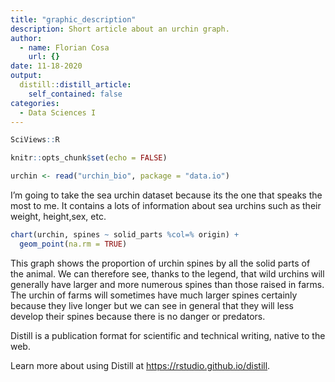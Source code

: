 ```yaml
---
title: "graphic_description"
description: Short article about an urchin graph.
author:
  - name: Florian Cosa
    url: {}
date: 11-18-2020
output:
  distill::distill_article:
    self_contained: false
categories:
  - Data Sciences I
---
```


```r
SciViews::R
```

```r
knitr::opts_chunk$set(echo = FALSE)
```

```r
urchin <- read("urchin_bio", package = "data.io")
```

I'm going to take the sea urchin dataset because its the one that speaks the most to me. It contains a lots of information about sea urchins such as their weight, height,sex, etc.

```r
chart(urchin, spines ~ solid_parts %col=% origin) +
  geom_point(na.rm = TRUE)
```  
  
This graph shows the proportion of urchin spines by all the solid parts of the animal. We can therefore see, thanks to the legend, that wild urchins will generally have larger and more numerous spines than those raised in farms. The urchin of farms will sometimes have much larger spines certainly because they live longer but we can see in general that they will less develop their spines because there is no danger or predators.


Distill is a publication format for scientific and technical writing, native to the web.

Learn more about using Distill at <https://rstudio.github.io/distill>.

